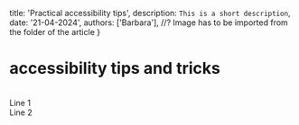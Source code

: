   title: 'Practical accessibility tips',
  description: `This is a short description`,
  date: '21-04-2024',
  authors: ['Barbara'],
  //? Image has to be imported from the folder of the article
}

# accessibility tips and tricks
<br/>
Line 1
<br/>
Line 2


